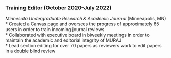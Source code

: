 
### Training Editor (October 2020--July 2022)
 
 *Minnesota Undergraduate Research & Academic Journal* (Minneapolis, MN)  
 * Created a Canvas page and oversees the progress of approximately 65 users in order to train incoming journal reviews  
* Collaborated with executive board in biweekly meetings in order to maintain the academic and editorial integrity of MURAJ  
* Lead section editing for over 70 papers as reviewers work to edit papers in a double blind review